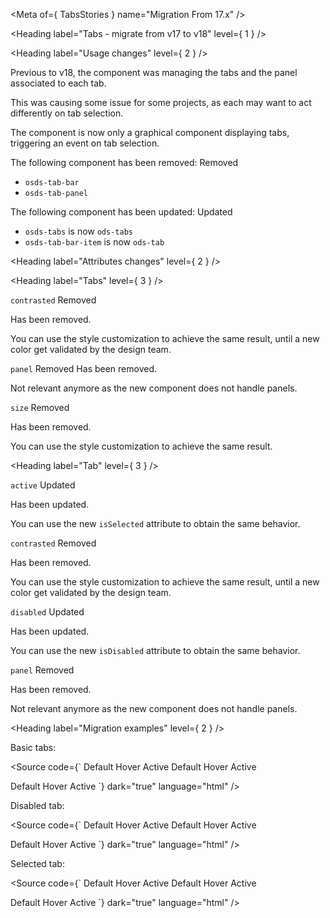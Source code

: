 
<Meta of={ TabsStories } name="Migration From 17.x" />

<Heading label="Tabs - migrate from v17 to v18" level={ 1 } />

<Heading label="Usage changes" level={ 2 } />

Previous to v18, the component was managing the tabs and the panel associated to each tab.

This was causing some issue for some projects, as each may want to act differently on tab selection.

The component is now only a graphical component displaying tabs, triggering an event on tab selection.

The following component has been removed: <OdsBadge color="critical" size="sm">Removed</OdsBadge>
- `osds-tab-bar`
- `osds-tab-panel`

The following component has been updated: <OdsBadge color="information" size="sm">Updated</OdsBadge>
- `osds-tabs` is now `ods-tabs`
- `osds-tab-bar-item` is now `ods-tab`

<Heading label="Attributes changes" level={ 2 } />

<Heading label="Tabs" level={ 3 } />

`contrasted` <OdsBadge color="critical" size="sm">Removed</OdsBadge>

Has been removed.

You can use the style customization to achieve the same result, until a new color get validated by the design team.

`panel`  <OdsBadge color="critical" size="sm">Removed</OdsBadge>
Has been removed.

Not relevant anymore as the new component does not handle panels.

`size` <OdsBadge color="critical" size="sm">Removed</OdsBadge>

Has been removed.

You can use the style customization to achieve the same result.

<Heading label="Tab" level={ 3 } />

`active` <OdsBadge color="information" size="sm">Updated</OdsBadge>

Has been updated.

You can use the new `isSelected` attribute to obtain the same behavior.

`contrasted` <OdsBadge color="critical" size="sm">Removed</OdsBadge>

Has been removed.

You can use the style customization to achieve the same result, until a new color get validated by the design team.

`disabled` <OdsBadge color="information" size="sm">Updated</OdsBadge>

Has been updated.

You can use the new `isDisabled` attribute to obtain the same behavior.

`panel` <OdsBadge color="critical" size="sm">Removed</OdsBadge>

Has been removed.

Not relevant anymore as the new component does not handle panels.

<Heading label="Migration examples" level={ 2 } />

Basic tabs:

<Source code={`
<osds-tabs>
  <osds-tab-bar slot="top">
    <osds-tab-bar-item panel="default">Default</osds-tab-bar-item>
    <osds-tab-bar-item panel="hover">Hover</osds-tab-bar-item>
    <osds-tab-bar-item panel="active">Active</osds-tab-bar-item>
  </osds-tab-bar>
  <osds-tab-panel name="default">Default</osds-tab-panel>
  <osds-tab-panel name="hover">Hover</osds-tab-panel>
  <osds-tab-panel name="active">Active</osds-tab-panel>
</osds-tabs>

<!-- is now -->

<ods-tabs>
  <ods-tab>Default</ods-tab>
  <ods-tab>Hover</ods-tab>
  <ods-tab>Active</ods-tab>
</ods-tabs>
<!-- ... your own panel/view/page management ... -->
`}
        dark="true"
        language="html" />

Disabled tab:

<Source code={`
<osds-tabs>
  <osds-tab-bar slot="top">
    <osds-tab-bar-item disabled panel="default">Default</osds-tab-bar-item>
    <osds-tab-bar-item panel="hover">Hover</osds-tab-bar-item>
    <osds-tab-bar-item panel="active">Active</osds-tab-bar-item>
  </osds-tab-bar>
  <osds-tab-panel name="default">Default</osds-tab-panel>
  <osds-tab-panel name="hover">Hover</osds-tab-panel>
  <osds-tab-panel name="active">Active</osds-tab-panel>
</osds-tabs>

<!-- is now -->

<ods-tabs>
  <ods-tab is-disabled>Default</ods-tab>
  <ods-tab>Hover</ods-tab>
  <ods-tab>Active</ods-tab>
</ods-tabs>
<!-- ... your own panel/view/page management ... -->
`}
        dark="true"
        language="html" />

Selected tab:

<Source code={`
<osds-tabs>
  <osds-tab-bar slot="top">
    <osds-tab-bar-item active panel="default">Default</osds-tab-bar-item>
    <osds-tab-bar-item panel="hover">Hover</osds-tab-bar-item>
    <osds-tab-bar-item panel="active">Active</osds-tab-bar-item>
  </osds-tab-bar>
  <osds-tab-panel name="default">Default</osds-tab-panel>
  <osds-tab-panel name="hover">Hover</osds-tab-panel>
  <osds-tab-panel name="active">Active</osds-tab-panel>
</osds-tabs>

<!-- is now -->

<ods-tabs>
  <ods-tab is-selected>Default</ods-tab>
  <ods-tab>Hover</ods-tab>
  <ods-tab>Active</ods-tab>
</ods-tabs>
<!-- ... your own panel/view/page management ... -->
`}
        dark="true"
        language="html" />
